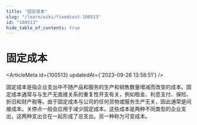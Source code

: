 ```yaml
---
title: "固定成本"
slug: "/learn/wiki/fixedcost-100513"
id: "100513"
hide_table_of_contents: true
---
```



# 固定成本

<ArticleMeta id={100513} updatedAt={'2023-09-26 13:58:51'} />
<div className='border-solid border-b border-t-0 my-4 border-[var(--ifm-color-gray-300)]' />

固定成本是指企业支出中不随产品和服务的生产和销售数量增减而改变的成本。固定成本通常与与生产无直接关系的重复性开支有关，例如租金、利息支付、保险、折旧和财产税等。由于固定成本与公司的任何货物或服务生产无关，因此通常是间接成本。关停点一般会应用于减少固定成本。这些成本是两种不同类型的企业支出，这两种支出合在一起形成了总支出。另一种称为可变成本。

